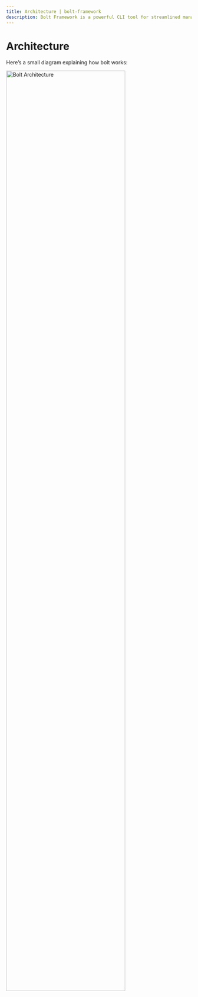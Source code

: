 ```yaml
---
title: Architecture | bolt-framework
description: Bolt Framework is a powerful CLI tool for streamlined management and deployment of projects and services.
---
```



<Meta title="Getting Started/Architecture" />

# Architecture

Here’s a small diagram explaining how bolt works:

<AppProvider>
  <Box>
    <img
      src="/assets/BoltArchitecture.png"
      width="80%"
      alt="Bolt Architecture"
    />
  </Box>
</AppProvider>
